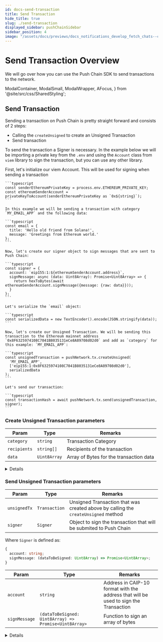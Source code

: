 ```yaml
---
id: docs-send-transaction
title: Send Transaction
hide_title: true
slug: ./send-transaction
displayed_sidebar: pushChainSidebar
sidebar_position: 4
image: "/assets/docs/previews/docs_notifications_develop_fetch_chats--create_channel.png"
---
```


# Send Transaction Overview

We will go over how you can use the Push Chain SDK to send transactions to the network.

<head>
  <title>{`Send Transaction | Push Chain | Push Documentation`}</title>
</head>

  ModalContainer,
  ModalSmall,
  ModalWrapper,
  AFocus,
} from '@site/src/css/SharedStyling';

## Send Transaction

Sending a transaction on Push Chain is pretty straight forward and consists of 2 steps:

- Calling the `createUnsigned` to create an Unsigned Transaction
- Send transaction

To send the transaction a Signer is necessary. In the example below we will be importing a private key from the `.env` and using the `Account` class from `viem` library to sign the transaction, but you can use any other library.

<Tabs className="codetabs" groupId="code-examples">
  <TabItem value="js" attributes={{className: "codetab js"}} default>
    First, let's initialize our viem Account. This will be used for signing when sending a transaction

    ```typescript
    const senderEthereumPrivateKey = process.env.ETHEREUM_PRIVATE_KEY;
    const ethereumSenderAccount = privateKeyToAccount(senderEthereumPrivateKey as `0x${string}`);
    ```

    In this example we will be sending a transaction with category `MY_EMAIL_APP` and the following data:

    ```typescript
    const email = {
      title: 'Hello old friend from Solana!',
      message: 'Greetings from Ethereum world.'
    };
    ```

    Now, let's create our signer object to sign messages that are sent to Push Chain:

    ```typescript
    const signer = {
      account: `eip155:1:${ethereumSenderAccount.address}`,
      signMessage: async (data: Uint8Array): Promise<Uint8Array> => {
        return hexToBytes(await ethereumSenderAccount.signMessage({message: {raw: data}}));
      }
    };
    ```

    Let's serialize the `email` object:

    ```typescript
    const serializedData = new TextEncoder().encode(JSON.stringify(data));
    ```

    Now, let's create our Unsigned Transaction. We will be sending this transaction to the Ethereum mainnet address `0x8F6325974108C7041B8035131eCe8A89708d02d0` and add as `category` for this example: `MY_EMAIL_APP`:

    ```typescript
    const unsignedTransaction = pushNetwork.tx.createUnsigned(
      'MY_EMAIL_APP',
      ['eip155:1:0x8F6325974108C7041B8035131eCe8A89708d02d0'],
      serializedData
    );
    ```

    Let's send our transaction:

    ```typescript
    const transactionHash = await pushNetwork.tx.send(unsignedTransaction, signer);
    ```
  </TabItem>
</Tabs>

### Create Unsigned Transaction parameters

| Param       | Type                    |  Remarks                                                                                                                                                                        |
| ----------- | ----------------------- |  ------------------------------------------------------------------------------------------------------------------------------------------------------------------------------ |
| `category`| `string`                |  Transaction Category                                                                                                                                   |
| `recipients` | `string[]`         | Recipients of the transaction                                                                                                                                                        |
| `data`           | `Uint8Array` |  Array of Bytes for the transaction data                                                                                                                                                    |

<Details summary="Expected response">
```typescript
{
  transactionHash: '0x0232fb66e2cb41c291ca10af4aa3ad0bc515adcea34de0f456db10306db89677';
}
```
</Details>

### Send Unsigned Transaction parameters

| Param       | Type                    |  Remarks                                                                                                                                                                        |
| ----------- | ----------------------- |  ------------------------------------------------------------------------------------------------------------------------------------------------------------------------------ |
| `unsignedTx`| `Transaction` |  Unsigned Transaction that was created above by calling the `createUnsigned` method |
| `signer` | `Signer` | Object to sign the transaction that will be submited to Push Chain |

Where `Signer` is defined as:

```typescript
{
  account: string;
  signMessage: (dataToBeSigned: Uint8Array) => Promise<Uint8Array>;
}
```

| Param       | Type                    |  Remarks                                                                                                                                                                        |
| ----------- | ----------------------- |  ------------------------------------------------------------------------------------------------------------------------------------------------------------------------------ |
| `account`| `string` |  Address in CAIP-10 format with the address that will be used to sign the Transaction |
| `signMessage` | `(dataToBeSigned: Uint8Array) => Promise<Uint8Array>` | Function to sign an array of bytes |


<Details summary="Expected response">
```typescript
{
  transactionHash: '0x0232fb66e2cb41c291ca10af4aa3ad0bc515adcea34de0f456db10306db89677';
}
```
</Details>

